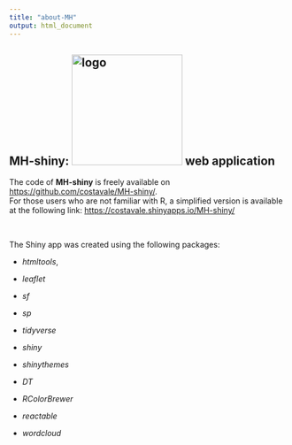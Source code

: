 ```yaml
---
title: "about-MH"
output: html_document
---
```


## MH-shiny: <img src="images/Marine-Hazard-logo.svg" alt="logo" width="200"/> web application

The code of **MH-shiny** is freely available on <https://github.com/costavale/MH-shiny/>. <br>
For those users who are not familiar with R, a simplified version is available at the following link: <https://costavale.shinyapps.io/MH-shiny/>

<br>

The Shiny app was created using the following packages:

-   *htmltools*, 

-   *leaflet*

-   *sf*

-   *sp*

-   *tidyverse*

-   *shiny*

-   *shinythemes*

-   *DT*

-   *RColorBrewer*

-   *reactable*

-   *wordcloud*
